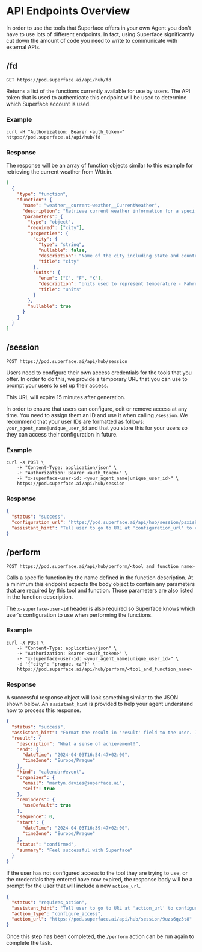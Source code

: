 # API Endpoints Overview

In order to use the tools that Superface offers in your own Agent you don't have to use lots of different endpoints. In fact, using Superface significantly cut down the amount of code you need to write to communicate with external APIs.

## /fd

`GET https://pod.superface.ai/api/hub/fd`

Returns a list of the functions currently available for use by users. The API token that is used to authenticate this endpoint will be used to determine which Superface account is used.

### Example

```curl
curl -H "Authorization: Bearer <auth_token>" https://pod.superface.ai/api/hub/fd
```

### Response

The response will be an array of function objects similar to this example for retrieving the current weather from Wttr.in.

```json
[
  {
    "type": "function",
    "function": {
      "name": "weather__current-weather__CurrentWeather",
      "description": "Retrieve current weather information for a specified location.\n",
      "parameters": {
        "type": "object",
        "required": ["city"],
        "properties": {
          "city": {
            "type": "string",
            "nullable": false,
            "description": "Name of the city including state and country, e.g.: \"Prague, Czech Republic\" or \"New York City, NY, USA\"",
            "title": "city"
          },
          "units": {
            "enum": ["C", "F", "K"],
            "description": "Units used to represent temperature - Fahrenheit, Celsius, Kelvin\nCelsius by default",
            "title": "units"
          }
        },
        "nullable": true
      }
    }
  }
]
```

## /session

`POST https://pod.superface.ai/api/hub/session`

Users need to configure their own access credentials for the tools that you offer. In order to do this, we provide a temporary URL that you can use to prompt your users to set up their access.

This URL will expire 15 minutes after generation.

In order to ensure that users can configure, edit or remove access at any time. You need to assign them an ID and use it when calling `/session`. We recommend that your user IDs are formatted as follows: `your_agent_name|unique_user_id` and that you store this for your users so they can access their configuration in future.

### Example

```curl
curl -X POST \
    -H "Content-Type: application/json" \
    -H "Authorization: Bearer <auth_token>" \
    -H "x-superface-user-id: <your_agent_name|unique_user_id>" \
    https://pod.superface.ai/api/hub/session
```

### Response

```json
{
  "status": "success",
  "configuration_url": "https://pod.superface.ai/api/hub/session/psxis99ux9",
  "assistant_hint": "Tell user to go to URL at 'configuration_url' to configure to open configuration. Always show the whole URL to the user. The 'configuration_url' expires in 15 minutes."
}
```

## /perform

`POST https://pod.superface.ai/api/hub/perform/<tool_and_function_name>`

Calls a specific function by the name defined in the function description. At a minimum this endpoint expects the body object to contain any parameters that are required by this tool and function. Those parameters are also listed in the function description.

The `x-superface-user-id` header is also required so Superface knows which user's configuration to use when performing the functions.

### Example

```curl
curl -X POST \
    -H "Content-Type: application/json" \
    -H "Authorization: Bearer <auth_token>" \
    -H "x-superface-user-id: <your_agent_name|unique_user_id>" \
    -d '{"city": "prague, cz"}' \
    https://pod.superface.ai/api/hub/perform/<tool_and_function_name>
```

### Response

A successful response object will look something similar to the JSON shown below. An `assistant_hint` is provided to help your agent understand how to process this response.

```json
{
  "status": "success",
  "assistant_hint": "Format the result in 'result' field to the user. If the user asked for a specific format, respect it",
  "result": {
    "description": "What a sense of achievement!",
    "end": {
      "dateTime": "2024-04-03T16:54:47+02:00",
      "timeZone": "Europe/Prague"
    },
    "kind": "calendar#event",
    "organizer": {
      "email": "martyn.davies@superface.ai",
      "self": true
    },
    "reminders": {
      "useDefault": true
    },
    "sequence": 0,
    "start": {
      "dateTime": "2024-04-03T16:39:47+02:00",
      "timeZone": "Europe/Prague"
    },
    "status": "confirmed",
    "summary": "Feel successful with Superface"
  }
}
```

If the user has not configured access to the tool they are trying to use, or the credentials they entered have now expired, the response body will be a prompt for the user that will include a new `action_url`.

```json
{
  "status": "requires_action",
  "assistant_hint": "Tell user to go to URL at 'action_url' to configure access to 'google-calendar'. Then try calling tool again. Always show the whole URL to the user. The 'action_url' expires in 15 minutes.",
  "action_type": "configure_access",
  "action_url": "https://pod.superface.ai/api/hub/session/9uzs6qz3t8"
}
```

Once this step has been completed, the `/perform` action can be run again to complete the task.
